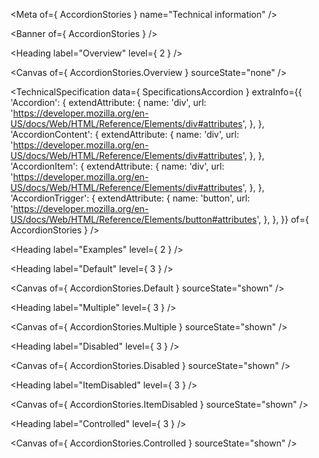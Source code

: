 
<Meta of={ AccordionStories } name="Technical information" />

<Banner of={ AccordionStories } />

<Heading label="Overview" level={ 2 } />

<Canvas of={ AccordionStories.Overview } sourceState="none" />

<TechnicalSpecification
  data={ SpecificationsAccordion }
  extraInfo={{
    'Accordion': {
      extendAttribute: {
        name: 'div',
        url: 'https://developer.mozilla.org/en-US/docs/Web/HTML/Reference/Elements/div#attributes',
      },
    },
    'AccordionContent': {
      extendAttribute: {
        name: 'div',
        url: 'https://developer.mozilla.org/en-US/docs/Web/HTML/Reference/Elements/div#attributes',
      },
    },
    'AccordionItem': {
      extendAttribute: {
        name: 'div',
        url: 'https://developer.mozilla.org/en-US/docs/Web/HTML/Reference/Elements/div#attributes',
      },
    },
    'AccordionTrigger': {
      extendAttribute: {
        name: 'button',
        url: 'https://developer.mozilla.org/en-US/docs/Web/HTML/Reference/Elements/button#attributes',
      },
    },
  }}
  of={ AccordionStories } />

<Heading label="Examples" level={ 2 } />

<Heading label="Default" level={ 3 } />

<Canvas of={ AccordionStories.Default } sourceState="shown" />

<Heading label="Multiple" level={ 3 } />

<Canvas of={ AccordionStories.Multiple } sourceState="shown" />

<Heading label="Disabled" level={ 3 } />

<Canvas of={ AccordionStories.Disabled } sourceState="shown" />

<Heading label="ItemDisabled" level={ 3 } />

<Canvas of={ AccordionStories.ItemDisabled } sourceState="shown" />

<Heading label="Controlled" level={ 3 } />

<Canvas of={ AccordionStories.Controlled } sourceState="shown" />
